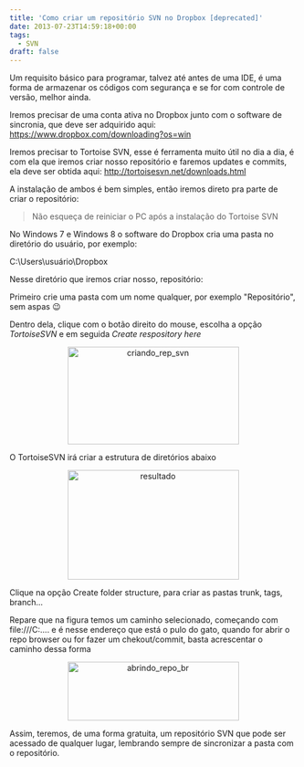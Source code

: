 ```yaml
---
title: 'Como criar um repositório SVN no Dropbox [deprecated]'
date: 2013-07-23T14:59:18+00:00
tags:
  - SVN
draft: false
---
```


Um requisito básico para programar, talvez até antes de uma IDE, é uma forma de armazenar os códigos com segurança e se for com controle de versão, melhor ainda.

Iremos precisar de uma conta ativa no Dropbox junto com o software de sincronia, que deve ser adquirido aqui: <a href="https://www.dropbox.com/downloading?os=win" target="_blank">https://www.dropbox.com/downloading?os=win</a>

Iremos precisar to Tortoise SVN, esse é ferramenta muito útil no dia a dia, é com ela que iremos criar nosso repositório e faremos updates e commits, ela deve ser obtida aqui: <a href="http://tortoisesvn.net/downloads.html" target="_blank">http://tortoisesvn.net/downloads.html</a>

A instalação de ambos é bem simples, então iremos direto pra parte de criar o repositório:

> Não esqueça de reiniciar o PC após a instalação do Tortoise SVN

No Windows 7 e Windows 8 o software do Dropbox cria uma pasta no diretório do usuário, por exemplo:

C:\Users\usuário\Dropbox

Nesse diretório que iremos criar nosso, repositório:

Primeiro crie uma pasta com um nome qualquer, por exemplo "Repositório", sem aspas 😉

Dentro dela, clique com o botão direito do mouse, escolha a opção _TortoiseSVN_ e em seguida _Create respository here_

<p style="text-align: center;">
  <a href="http://res.cloudinary.com/cezarcruz-com-br/image/upload/v1454457592/criando_rep_svn_yctbqr.png">
    <img
      class="size-medium wp-image-104 aligncenter"
      alt="criando_rep_svn"
      src="http://res.cloudinary.com/cezarcruz-com-br/image/upload/h_171,w_300/v1454457592/criando_rep_svn_yctbqr.png"
      width="300"
      height="171"
    />
  </a>
</p>

O TortoiseSVN irá criar a estrutura de diretórios abaixo

<p style="text-align: center;">
  <a href="http://res.cloudinary.com/cezarcruz-com-br/image/upload/v1454457591/resultado_ou0gwv.png">
    <img
      class="size-medium wp-image-105 aligncenter"
      alt="resultado"
      src="http://res.cloudinary.com/cezarcruz-com-br/image/upload/h_193,w_300/v1454457591/resultado_ou0gwv.png"
      width="300"
      height="192"
    />
  </a>
</p>

Clique na opção Create folder structure, para criar as pastas trunk, tags, branch...

Repare que na figura temos um caminho selecionado, começando com file:///C:.... e é nesse endereço que está o pulo do gato, quando for abrir o repo browser ou for fazer um chekout/commit, basta acrescentar o caminho dessa forma

<p style="text-align: center;">
  <a href="http://res.cloudinary.com/cezarcruz-com-br/image/upload/v1454457589/abrindo_repo_br_pu6exf.png">
    <img
      class="size-medium wp-image-108 aligncenter"
      alt="abrindo_repo_br"
      src="http://res.cloudinary.com/cezarcruz-com-br/image/upload/h_103,w_300/v1454457589/abrindo_repo_br_pu6exf.png"
      width="300"
      height="103"
    />
  </a>
</p>

Assim, teremos, de uma forma gratuita, um repositório SVN que pode ser acessado de qualquer lugar, lembrando sempre de sincronizar a pasta com o repositório.
